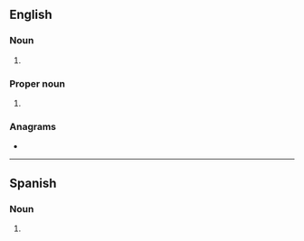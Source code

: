 {{also|ecg}}
==English==

===Noun===
{{en-noun}}

# {{lb|en|cardiology}} {{initialism of|en|electrocardiogram}}

===Proper noun===
{{en-proper noun}}

# {{initialism of|en|East Central German}}

{{C|en|Electrocardiography}}

===Anagrams===
* {{anagrams|en|a=ceg|GCE}}

----

==Spanish==

===Noun===
{{es-noun|m}}

# {{lb|es|cardiology}} {{initialism of|es|electrocardiograma}}